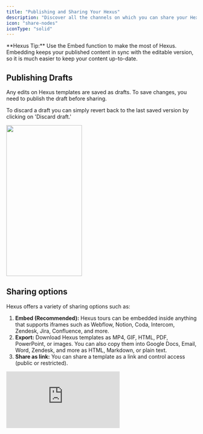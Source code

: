 ```yaml
---
title: "Publishing and Sharing Your Hexus"
description: "Discover all the channels on which you can share your Hexus and engage customers."
icon: "share-nodes"
iconType: "solid"
---
```


<Tip>
  **Hexus Tip:** Use the Embed function to make the most of Hexus. Embedding keeps your published content in sync with the editable version, so it is much easier to keep your content up-to-date.
</Tip>

## Publishing Drafts

Any edits on Hexus templates are saved as drafts. To save changes, you need to publish the draft before sharing.

To discard a draft you can simply revert back to the last saved version by clicking on 'Discard draft.'

<img
  height="400"
  width="200"
  src="/images/Hexus_publishing_drafts.webp"
/>

## Sharing options

Hexus offers a variety of sharing options such as:

1. **Embed (Recommended):** Hexus tours can be embedded inside anything that supports iframes such as Webflow, Notion, Coda, Intercom, Zendesk, Jira, Confluence, and more.
2. **Export:** Download Hexus templates as MP4, GIF, HTML, PDF, PowerPoint, or images. You can also copy them into Google Docs, Email, Word, Zendesk, and more as HTML, Markdown, or plain text.
3. **Share as link:** You can share a template as a link and control access (public or restricted).

<div style={{ position:"relative",width:"100%",paddingTop:"56.25%" }}>
<iframe src="https://app.usehexus.com/embed/a621c593-8acd-43ba-be81-6973eec3c115?refid=" title="Hexus Sharing Options" frameBorder="0" allow="accelerometer; autoplay; clipboard-write; encrypted-media; gyroscope; picture-in-picture" allowFullScreen style={{ position:"absolute",top:0,left:0,width:"100%",height:"100%" }} />

</div>

### Embedding on Zendesk

Make sure the Zendesk Guide settings are updated to display unsafe content. Here's how you can do that:

<div style={{ position:"relative",width:"100%",paddingTop:"56.25%" }}>
<iframe src="https://app.usehexus.com/embed/10de76a8-d2d1-4264-95d6-f3ac1110844d" title="Embedding Hexus on Zendesk" frameBorder="0" allow="accelerometer; autoplay; clipboard-write; encrypted-media; gyroscope; picture-in-picture" allowFullScreen style={{ position:"absolute",top:0,left:0,width:"100%",height:"100%" }} />

</div>

You can delete, duplicate or share a flow form your dashboard using the options on the right:

<img
  height="200"
  src="/images/deleting_duplicating_hexus_file.webp"
/>

### Embedding on Freshdesk

<div style={{ position:"relative",width:"100%",paddingTop:"56.25%" }}>
<iframe src="https://app.usehexus.com/embed/921b3e9c-e503-4add-99b1-6e573e936c59" title="Embedding Hexus on Freshdesk" frameBorder="0" allow="accelerometer; autoplay; clipboard-write; encrypted-media; gyroscope; picture-in-picture" allowFullScreen style={{ position:"absolute",top:0,left:0,width:"100%",height:"100%" }} />

</div>

## Embed Tracking in Hexus

Enterprise plan holders can now use embed tracking in Hexus.

You can track all the pages that have an embedded flow. To track, add the URL in the reference link field, then copy the iframe embed code.

Any updates made to the Hexus flow will update everywhere it is published.

These features are available on starter plans and above.

## FAQs

<AccordionGroup>
  <Accordion title="Can I embed a product tour in an email?">
    Email providers do not support embedding. For the best results, you can download your product tour as an MP4 or a GIF and insert it in your email. You can also add the link for the product tour in your email. Check out [this page](https://hexus-ai.notion.site/96da7beca668423a91835198bf7e21dd?pvs=25) for updates.
  </Accordion>
  <Accordion title="Are Hexus videos SEO friendly?">
    You can add Metadata in the Share dialog and select a thumbnail to your Hexus hosted videos. You can also generate transcripts for your audio in the Player Settings. Contact us to enable Video Schema Markup.

    <img
      height="200"
      src="/images/adding_metadata_to_hexus_flow.webp"
    />
  </Accordion>
</AccordionGroup>
